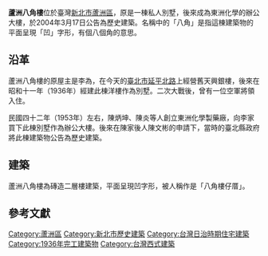 {{tw monument
|name= 蘆洲八角樓
|othername= 
|image= 蘆洲八角樓.JPG
|imagename=
|formalname= 
|level= 歷史建築
|class= 建築物類
|time= {{flagicon|Empire of Japan}} 日本昭和11年（1936年）
|location= {{ROC-TW}}新北市蘆洲區<br/>中山二路195巷12號
|open= 
|cost=
|website=
}}
'''蘆洲八角樓'''位於臺灣[[新北市|新北市]][[蘆洲區|蘆洲區]]，原是一棟私人別墅，後來成為東洲化學的辦公大樓，於2004年3月17日公告為歷史建築{{r|文}}{{r|周}}。名稱中的「八角」是指這棟建築物的平面呈現「凹」字形，有個八個角的意思{{r|周}}。

== 沿革 ==
蘆洲八角樓的原屋主是李為，在今天的[[臺北市|臺北市]][[延平北路|延平北路]]上經營舊天興銀樓，後來在昭和十一年（1936年）經建此棟洋樓作為別墅{{r|文}}{{r|周}}。二次大戰後，曾有一位空軍將領入住{{r|文}}{{r|周}}。

民國四十二年（1953年）左右，陳炳坤、陳炎等人創立東洲化學製藥廠，向李家買下此棟別墅作為辦公大樓{{r|文}}{{r|周}}。後來在陳家後人陳文彬的申請下，當時的臺北縣政府將此棟建築物公告為歷史建築{{r|文}}{{r|周}}。

== 建築 ==
蘆洲八角樓為磚造二層樓建築，平面呈現凹字形，被人稱作是「八角樓仔厝」{{r|文}}{{r|周}}。

== 參考文獻 ==
{{reflist|refs=
<ref name="文">{{cite web  |url=http://www.boch.gov.tw/boch/frontsite/cultureassets/caseBasicInfoAction.do?method=doViewCaseBasicInfo&caseId=FA09602000845&version=1&assetsClassifyId=1.2&menuId=310&iscancel=true  |language=zh-tw  |title=蘆洲八角樓  |publisher=文化部文化資產局  |accessdate=2015-08-27  |deadurl=yes  |archiveurl=https://web.archive.org/web/20160304141346/http://www.boch.gov.tw/boch/frontsite/cultureassets/caseBasicInfoAction.do?method=doViewCaseBasicInfo&caseId=FA09602000845&version=1&assetsClassifyId=1.2&menuId=310&iscancel=true  |archivedate=2016-03-04  }}</ref>
<ref name="周">{{cite book|author=周宗賢 |title=《臺北縣文化資產手冊》|publisher=臺北縣政府文化局 |isbn=986-00-3374-9 |pages=頁36─37|date=2005年12月}}</ref>
}}

{{新北市文化資產}}

[[Category:蘆洲區|Category:蘆洲區]]
[[Category:新北市歷史建築|Category:新北市歷史建築]]
[[Category:台灣日治時期住宅建築|Category:台灣日治時期住宅建築]]
[[Category:1936年完工建築物|Category:1936年完工建築物]]
[[Category:台灣西式建築|Category:台灣西式建築]]